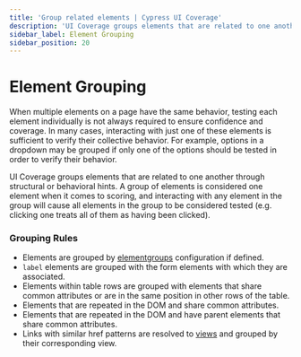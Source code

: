 ```yaml
---
title: 'Group related elements | Cypress UI Coverage'
description: 'UI Coverage groups elements that are related to one another through structural or behavioral hints, but this is configurable.'
sidebar_label: Element Grouping
sidebar_position: 20
---
```


# Element Grouping

<UICovAddon />

When multiple elements on a page have the same behavior, testing each element individually is not always required to ensure confidence and coverage. In many cases, interacting with just one of these elements is sufficient to verify their collective behavior. For example, options in a dropdown may be grouped if only one of the options should be tested in order to verify their behavior.

UI Coverage groups elements that are related to one another through structural or behavioral hints. A group of elements is considered one element when it comes to scoring, and interacting with any element in the group will cause all elements in the group to be considered tested (e.g. clicking one treats all of them as having been clicked).

### Grouping Rules

- Elements are grouped by [elementgroups](/ui-coverage/configuration/elementgroups) configuration if defined.
- `label` elements are grouped with the form elements with which they are associated.
- Elements within table rows are grouped with elements that share common attributes or are in the same position in other rows of the table.
- Elements that are repeated in the DOM and share common attributes.
- Elements that are repeated in the DOM and have parent elements that share common attributes.
- Links with similar href patterns are resolved to [views](/ui-coverage/configuration/views) and grouped by their corresponding view.
